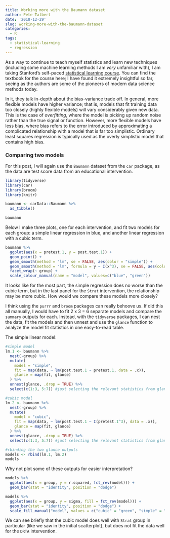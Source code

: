 ```yaml
---
title: Working more with the Baumann dataset
author: Pete Talbert
date: '2018-12-29'
slug: working-more-with-the-baumann-dataset
categories:
  - R
tags:
  - statistical-learning
  - regression
---
```


As a way to continue to teach myself statistics and learn new techniques (including some machine learning methods I am *very* unfamiliar with), I am taking Stanford's self-paced [statistical learning course](https://lagunita.stanford.edu/courses/HumanitiesSciences/StatLearning/Winter2016/about). You can find the textbook for the course here; I have found it extremely insightful so far, seeing as the authors are some of the pioneers of modern data science methods today. 

In it, they talk in-depth about the bias-variance trade off. In general, more flexible models have higher variance; that is, models that fit training data too closely (highly flexible models) will vary considerably given new data. This is the case of *overfitting*, where the model is picking up random noise rather than the true signal or function. However, more flexible models have less bias, where bias refers to the error introduced by approximating a complicated relationship with a model that is far too simplistic. Ordinary least squares regression is typically used as the overly simplistic model that contains high bias.

### Comparing two models

For this post, I will again use the `Baumann` dataset from the `car` package, as the data are test score data from an educational intervention.

```r
library(tidyverse)
library(car)
library(broom)
library(knitr)

baumann <- carData::Baumann %>% 
  as_tibble()

baumann
```

Below I make three plots, one for each intervention, and fit two models for each group: a simple linear regression in blue, and another linear regression with a cubic term.

```r
baumann %>% 
  ggplot(aes(x = pretest.1, y = post.test.1)) +
  geom_point() +
  geom_smooth(method = "lm", se = FALSE, aes(color = "simple")) +
  geom_smooth(method = "lm", formula = y ~ I(x^3), se = FALSE, aes(color = "cubic")) +
  facet_wrap(~ group) +
  scale_colour_manual(name = "model", values=c("blue", "green"))
```

It looks like for the most part, the simple regression does no worse than the cubic term, but in the last panel for the `Strat` intervention, the relationship may be more cubic. How would we compare these models more closely?

I think using the `purrr` and `broom` packages can really behoove us. If did this all manually, I would have to fit 2 x 3 = 6 separate models and compare the `summary` outputs for each. Instead, with the `tidyverse` packages, I can nest the data, fit the models and then unnest and use the `glance` function to analyze the model fit statistics in one easy-to-read table.

The simple linear model:

```r
#simple model
lm.1 <- baumann %>%
  nest(-group) %>% 
  mutate(
    model = "simple",
    fit = map(data, ~ lm(post.test.1 ~ pretest.1, data = .x)),
    glance = map(fit, glance)
  ) %>% 
  unnest(glance, .drop = TRUE) %>% 
  select(c(1:3, 5:7)) #just selecting the relevant statistics from glance.

#cubic model
lm.2 <- baumann %>%
  nest(-group) %>% 
  mutate(
    model = "cubic",
    fit = map(data, ~ lm(post.test.1 ~ I(pretest.1^3), data = .x)),
    glance = map(fit, glance)
  ) %>% 
  unnest(glance, .drop = TRUE) %>% 
  select(c(1:3, 5:7)) #just selecting the relevant statistics from glance.

#rbinding the two glance outputs
models <- rbind(lm.1, lm.2)
models
```

Why not plot some of these outputs for easier interpretation?

```r
models %>% 
  ggplot(aes(x = group, y = r.squared, fct_rev(model))) +
  geom_bar(stat = "identity", position = "dodge")
```

```r
models %>% 
  ggplot(aes(x = group, y = sigma, fill = fct_rev(model))) +
  geom_bar(stat = "identity", position = "dodge") +
  scale_fill_manual("model", values = c("cubic" = "green", "simple" = "blue"))
```

We can see briefly that the cubic model does well with `Strat` group in particular (like we saw in the initial scatterplot), but does not fit the data well for the `DRTA` intervention.






